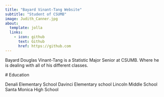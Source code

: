 ```yaml
---
title: "Bayard Vinant-Tang Website"
subtitle: "Student of CSUMB"
image: Judith_Canner.jpg
about:
  template: jolla
  links:
    - icon: github
      text: Github
      href: https://github.com
---
```


  Bayard Douglas Vinant-Tang is a Statistic Major Senior at CSUMB. Where he is dealing with all of his different classes.
  
  # Education
  
  Denali Elementary School
  Davinci Elementary school
  Lincoln Middle School
  Santa Monica High School